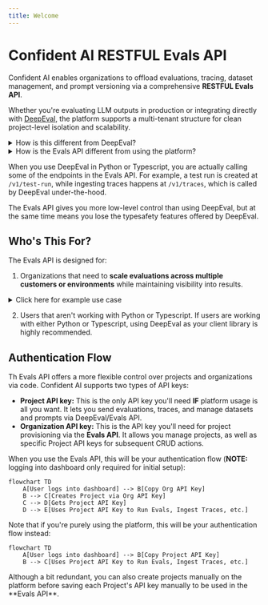 ```yaml
---
title: Welcome
---
```



# Confident AI RESTFUL Evals API

Confident AI enables organizations to offload evaluations, tracing, dataset management, and prompt versioning via a comprehensive **RESTFUL Evals API**.

Whether you're evaluating LLM outputs in production or integrating directly with [DeepEval](https://github.com/confident-ai/deepeval), the platform supports a multi-tenant structure for clean project-level isolation and scalability.

<details>

<summary>How is this different from DeepEval?</summary>

The Evals API provides more low-level control over the DeepEval client and provide benefits that DeepEval alone doesn't offer:

**Managed Infrastructure**: Serverless evaluations on our managed servers, error handling for metric failures and retries, cost management and billing optimization, automatic scaling based on evaluation volume. 

**Platform Dashboard**: Visual results for each customer dataset, historical tracking and trends, team collaboration features, custom analytics dashboards.

<Callout>
DeepEval also calls the Evals API under the hood, and all metrics ran through the Evals API is powered by DeepEval!
</Callout>

</details>

<details>

<summary>How is the Evals API different from using the platform?</summary>

The Evals API and platform serve different use cases in your LLM application development workflow:

**Platform (Dashboard)**: Use when your engineering teams need to improve an LLM application. It provides visual test case creation, interactive evaluation results, team collaboration features, and built-in dashboards.

**Evals API**: Use when building an LLM application that needs to automate evaluations for different customers, run evaluations programmatically, build custom dashboards, integrate into existing workflows, or scale across multiple customer environments.

Both approaches use the same underlying evaluation engine, so you can start with the platform for development and use the API for production automation.

</details>

When you use DeepEval in Python or Typescript, you are actually calling some of the endpoints in the Evals API. For example, a test run is created at `/v1/test-run`, while ingesting traces happens at `/v1/traces`, which is called by DeepEval under-the-hood.

<Callout type="warning">
The Evals API gives you more low-level control than using DeepEval, but at the same time means you lose the typesafety features offered by DeepEval.
</Callout>

## Who's This For?

The Evals API is designed for:

1. Organizations that need to **scale evaluations across multiple customers or environments** while maintaining visibility into results.

<details>

<summary>Click here for example use case</summary>

Consider **EduTechAI**, a startup building AI-powered tutoring systems for universities. They serve 50+ universities, each with their own unique requirements:

- **Harvard University** needs AI tutors for computer science courses
- **Stanford Medical School** wants AI assistants for medical school applications  
- **MIT Sloan** requires AI coaches for business case studies

**The Challenge**: Each university needs evaluation results for their specific use cases, but EduTechAI doesn't want to manage evaluation infrastructure for 50+ different environments.

**The Solution**: EduTechAI uses the Evals API to:

1. **Offload evaluations**: Send test cases from each university's AI tutors to Confident AI for evaluation, with data segregated for each **organization**
2. **Customer-specific results**: Each university gets evaluation results tailored to their use case, separated by organization
3. **Dashboard visibility**: The engineering team can log into the platform to see evaluation results for each university, track performance trends, and identify areas for improvement. At any point, university stakeholders can also log in to view their specific results
4. **Scalable infrastructure**: No need to maintain evaluation servers for each customer

This pattern applies to any organization serving multiple customers with different LLM use cases - from SaaS platforms to consulting firms to enterprise software providers.

</details>

2. Users that aren't working with Python or Typescript. If users are working with either Python or Typescript, using DeepEval as your client library is highly recommended.

## Authentication Flow

Th Evals API offers a more flexible control over projects and organizations via code. Confident AI supports two types of API keys:

- **Project API key:** This is the only API key you'll need **IF** platform usage is all you want. It lets you send evaluations, traces, and manage datasets and prompts via DeepEval/Evals API.
- **Organization API key:** This is the API key you'll need for project provisioning via the **Evals API**. It allows you manage projects, as well as specific Project API keys for subsequent CRUD actions.

When you use the Evals API, this will be your authentication flow (**NOTE:** logging into dashboard only required for initial setup):

```mermaid
flowchart TD
    A[User logs into dashboard] --> B[Copy Org API Key]
    B --> C[Creates Project via Org API Key]
    C --> D[Gets Project API Key]
    D --> E[Uses Project API Key to Run Evals, Ingest Traces, etc.]
```

Note that if you're purely using the platform, this will be your authentication flow instead:

```mermaid
flowchart TD
    A[User logs into dashboard] --> B[Copy Project API Key]
    B --> C[Uses Project API Key to Run Evals, Ingest Traces, etc.]
```

<Callout>
Although a bit redundant, you can also create projects manually on the platform before saving each Project's API key manually to be used in the **Evals API**.
</Callout>
